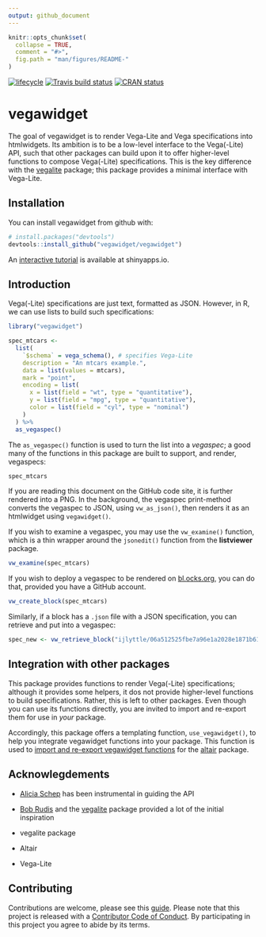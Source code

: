 ```yaml
---
output: github_document
---
```


<!-- README.md is generated from README.Rmd. Please edit that file -->

```r
knitr::opts_chunk$set(
  collapse = TRUE,
  comment = "#>",
  fig.path = "man/figures/README-"
)
```

[![lifecycle](https://img.shields.io/badge/lifecycle-maturing-blue.svg)](https://www.tidyverse.org/lifecycle/#maturing)
[![Travis build status](https://travis-ci.org/vegawidget/vegawidget.svg?branch=master)](https://travis-ci.org/vegawidget/vegawidget)
[![CRAN status](https://www.r-pkg.org/badges/version/vegawidget)](https://cran.r-project.org/package=vegawidget)

# vegawidget

The goal of vegawidget is to render Vega-Lite and Vega specifications into htmlwidgets. Its ambition is to be a low-level interface to the Vega(-Lite) API, such that other packages can build upon it to offer higher-level functions to compose Vega(-Lite) specifications. This is the key difference with the [vegalite](https://github.com/hrbrmstr/vegalite) package; this package provides a minimal interface with Vega-Lite. 

## Installation

You can install vegawidget from github with:

```r
# install.packages("devtools")
devtools::install_github("vegawidget/vegawidget")
```

An [interactive tutorial](https://ijlyttle.shinyapps.io/vegawidget-overview) is available at shinyapps.io.
 
## Introduction

Vega(-Lite) specifications are just text, formatted as JSON. However, in R, we can use lists to build such specifications:

```r
library("vegawidget")

spec_mtcars <-
  list(
    `$schema` = vega_schema(), # specifies Vega-Lite
    description = "An mtcars example.",
    data = list(values = mtcars),
    mark = "point",
    encoding = list(
      x = list(field = "wt", type = "quantitative"),
      y = list(field = "mpg", type = "quantitative"),
      color = list(field = "cyl", type = "nominal")
    )
  ) %>% 
  as_vegaspec()
```

The `as_vegaspec()` function is used to turn the list into a *vegaspec*; a good many of the functions in this package are built to support, and render, vegaspecs: 

```r
spec_mtcars
```

If you are reading this document on the GitHub code site, it is further rendered into a PNG. In the background, the vegaspec print-method converts the vegaspec to JSON, using `vw_as_json()`, then renders it as an htmlwidget using `vegawidget()`.

If you wish to examine a vegaspec, you may use the `vw_examine()` function, which is a thin wrapper around the `jsonedit()` function from the **listviewer** package.

```r
vw_examine(spec_mtcars)
```

If you wish to deploy a vegaspec to be rendered on [bl.ocks.org](https://bl.ocks.org/), you can do that, provided you have a GitHub account.

```r
vw_create_block(spec_mtcars)
```

Similarly, if a block has a `.json` file with a JSON specification, you can retrieve and put into a vegaspec:

```r
spec_new <- vw_retrieve_block("ijlyttle/06a512525fbe7a96e1a2028e1871b61c")
```

## Integration with other packages

This package provides functions to render Vega(-Lite) specifications; although it provides some helpers, it dos not provide higher-level functions to build specifications. Rather, this is left to other packages. Even though you can use its functions directly, you are invited to import and re-export them for use in *your* package. 

Accordingly, this package offers a templating function, `use_vegawidget()`, to help you integrate vegawidget functions into your package. This function is used to [import and re-export vegawidget functions](https://github.com/vegawidget/altair/blob/master/R/utils-vegawidget.R) for the [altair](https://vegawidget.github.io/altair) package.
 
## Acknowlegdements

- [Alicia Schep](https://github.com/AliciaSchep) has been instrumental in guiding the API
- [Bob Rudis](https://github.com/hrbrmstr) and the [vegalite](https://github.com/hrbrmstr/vegalite) package provided a lot of the initial inspiration

- vegalite package
- Altair
- Vega-Lite

## Contributing

Contributions are welcome, please see this [guide](CONTRIBUTING.md).
Please note that this project is released with a [Contributor Code of Conduct](CODE_OF_CONDUCT.md). By participating in this project you agree to abide by its terms.


